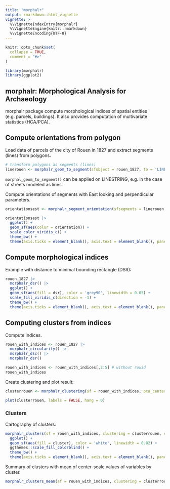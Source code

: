 ```yaml
---
title: "morphalr"
output: rmarkdown::html_vignette
vignette: >
  %\VignetteIndexEntry{morphalr}
  %\VignetteEngine{knitr::rmarkdown}
  %\VignetteEncoding{UTF-8}
---
```


```r
knitr::opts_chunk$set(
  collapse = TRUE,
  comment = "#>"
)
```

```r
library(morphalr)
library(ggplot2)
```

## morphalr: Morphological Analysis for Archaeology
morphalr package compute morphological indices of spatial entities (e.g. parcels, buildings). It also provides computation of multivariate statistics (HCA/PCA).

## Compute orientations from polygon
Load data of parcels of the city of Rouen in 1827 and extract segments (lines) from polygons.
```r
# transform polygons as segments (lines)
linerouen <- morphalr_geom_to_segment(sfobject = rouen_1827, to = 'LINESTRING')
```
`morphal_geom_to_segment()` can be applied on LINESTRING, e.g. in the case of streets modeled as lines.

Compute orientations of segments with East looking and perpendicular parameters.
```r
orientationsest <- morphalr_segment_orientation(sfsegments = linerouen, looking = 'E', perpendicular = TRUE)

orientationsest |>
  ggplot() +
  geom_sf(aes(color = orientation)) +
  scale_color_viridis_c() +
  theme_bw() +
  theme(axis.ticks = element_blank(), axis.text = element_blank(), panel.grid = element_blank())
```

## Compute morphological indices
Example with distance to minimal bounding rectangle (DSR):
```r
rouen_1827 |>
  morphalr_dsr() |>
  ggplot() +
  geom_sf(aes(fill = dsr), color = 'grey90', linewidth = 0.05) +
  scale_fill_viridis_c(direction = -1) +
  theme_bw() +
  theme(axis.ticks = element_blank(), axis.text = element_blank(), panel.grid = element_blank())
```

## Computing clusters from indices
Compute indices.
```r
rouen_with_indices <- rouen_1827 |>
  morphalr_circularity() |>
  morphalr_dsc() |>
  morphalr_dsr()

rouen_with_indices <- rouen_with_indices[,2:5] # without rowid
rouen_with_indices
```

Create clustering and plot result:
```r
clusterrouen <- morphalr_clustering(sf = rouen_with_indices, pca_center = TRUE, pca_scale = TRUE, hca_method = 'ward.D2')

plot(clusterrouen, labels = FALSE, hang = 0)
```

### Clusters
Cartography of clusters:
```r
morphalr_clusters(sf = rouen_with_indices, clustering = clusterrouen, cutting = 6) |>
  ggplot() +
  geom_sf(aes(fill = cluster), color = 'white', linewidth = 0.02) +
  ggthemes::scale_fill_colorblind() +
  theme_bw() +
  theme(axis.ticks = element_blank(), axis.text = element_blank(), panel.grid = element_blank())
```

Summary of clusters with mean of center-scale values of variables by cluster.
```r
morphalr_clusters_mean(sf = rouen_with_indices, clustering = clusterrouen, cutting = 6)
```
